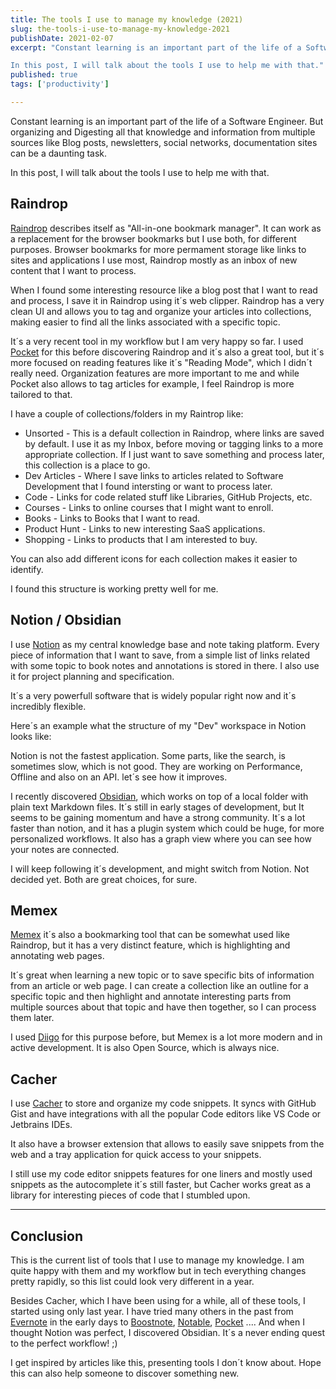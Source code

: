 ```yaml
---
title: The tools I use to manage my knowledge (2021)
slug: the-tools-i-use-to-manage-my-knowledge-2021
publishDate: 2021-02-07
excerpt: "Constant learning is an important part of the life of a Software Engineer. But organizing and Digesting all that knowledge and information from multiple sources like Blog posts, newsletters, social networks, documentation sites can be a daunting task.

In this post, I will talk about the tools I use to help me with that."
published: true
tags: ['productivity']

---
```


Constant learning is an important part of the life of a Software Engineer. But organizing and Digesting all that knowledge and information from multiple sources like Blog posts, newsletters, social networks, documentation sites can be a daunting task.

In this post, I will talk about the tools I use to help me with that.

## Raindrop

<Picture src={raindropImg} alt="Raindrop Image"/>

[Raindrop](https://raindrop.io/) describes itself as "All-in-one bookmark manager". It can work as a replacement for the browser bookmarks but I use both, for different purposes. Browser bookmarks for more permament storage like links to sites and applications I use most, Raindrop mostly as an inbox of new content that I want to process.

When I found some interesting resource like a blog post that I want to read and process, I save it in Raindrop using it´s web clipper. Raindrop has a very clean UI and allows you to tag and organize your articles into collections, making easier to find all the links associated with a specific topic.

It´s a very recent tool in my workflow but I am very happy so far. I used [Pocket](getpocket.com/) for this before discovering Raindrop and it´s also a great tool, but it´s more focused on reading features like it´s "Reading Mode", which I didn´t really need. Organization features are more important to me and while Pocket also allows to tag articles for example, I feel Raindrop is more tailored to that.

I have a couple of collections/folders in my Raintrop like:

* Unsorted - This is a default collection in Raindrop, where links are saved by default. I use it as my Inbox, before moving or tagging links to a more appropriate collection. If I just want to save something and process later, this collection is a place to go.
* Dev Articles - Where I save links to articles related to Software Development that I found intersting or want to process later.
* Code - Links for code related stuff like Libraries, GitHub Projects, etc.
* Courses - Links to online courses that I might want to enroll.
* Books - Links to Books that I want to read.
* Product Hunt - Links to new interesting SaaS applications.
* Shopping - Links to products that I am interested to buy.

You can also add different icons for each collection makes it easier to identify.

I found this structure is working pretty well for me.

## Notion / Obsidian

<Picture src={notionImg} alt="Notion Image"/>

I use [Notion](https://www.notion.so/) as my central knowledge base and note taking platform. Every piece of information that I want to save, from a simple list of links related with some topic to book notes and annotations is stored in there. I also use it for project planning and specification.

It´s a very powerfull software that is widely popular right now and it´s incredibly flexible.

Here´s an example what the structure of my "Dev" workspace in Notion looks like:

<Picture src={notionFolders} alt="Notion folders"/>
Notion is not the fastest application. Some parts, like the search, is sometimes slow, which is not good. They are working on Performance, Offline and also on an API. let´s see how it improves.

I recently discovered [Obsidian](https://obsidian.md/), which works on top of a local folder with plain text Markdown files. It´s still in early stages of development, but It seems to be gaining momentum and have a strong community. It´s a lot faster than notion, and it has a plugin system which could be huge, for more personalized workflows. It also has a graph view where you can see how your notes are connected.

I will keep following it´s development, and might switch from Notion. Not decided yet. Both are great choices, for sure.

## Memex

<Picture src={memexImg} alt="Memex"/>

[Memex](https://getmemex.com/) it´s also a bookmarking tool that can be somewhat used like Raindrop, but it has a very distinct feature, which is highlighting and annotating web pages.

It´s great when learning a new topic or to save specific bits of information from an article or web page. I can create a collection like an outline for a specific topic and then highlight and annotate interesting parts from multiple sources about that topic and have then together, so I can process them later.

I used [Diigo](https://www.diigo.com/) for this purpose before, but Memex is a lot more modern and in active development. It is also Open Source, which is always nice.

## Cacher

<Picture src={cacherImg} alt="Cacher"/>

I use [Cacher](https://www.cacher.io/) to store and organize my code snippets. It syncs with GitHub Gist and have integrations with all the popular Code editors like VS Code or Jetbrains IDEs.

It also have a browser extension that allows to easily save snippets from the web and a tray application for quick access to your snippets.

I still use my code editor snippets features for one liners and mostly used snippets as the autocomplete it´s still faster, but Cacher works great as a library for interesting pieces of code that I stumbled upon.

---

## Conclusion

This is the current list of tools that I use to manage my knowledge. I am quite happy with them and my workflow but in tech everything changes pretty rapidly, so this list could look very different in a year.

Besides Cacher, which I have been using for a while, all of these tools, I started using only last year. I have tried many others in the past from [Evernote](https://evernote.com) in the early days to [Boostnote](https://boostnote.io/), [Notable](https://notable.app/), [Pocket](getpocket.com/) .... And when I thought Notion was perfect, I discovered Obsidian. It´s a never ending quest to the perfect workflow! ;)

I get inspired by articles like this, presenting tools I don´t know about. Hope this can also help someone to discover something new.
